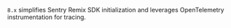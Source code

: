`8.x` simplifies Sentry Remix SDK initialization and leverages OpenTelemetry instrumentation for tracing.
